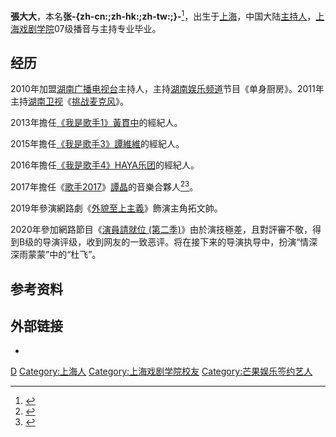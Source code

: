 {{Multiple issues|
{{Prose|time=2021-12-23T04:17:28+00:00}}
{{BLPsources|time=2021-12-23T04:17:28+00:00}}
}}
{{Ruby notice}}
{{艺人
|类型 = 主持人
|姓名 = 张大大
|本名 = 张韡
|英文名 = Wayne
|昵称 = BigBig、大大
|民族 = [[汉族|汉族]]
|出生日期 = {{Birth date and age|1990|11|02}}
|出生地点 = [[上海市|上海市]]
|国籍 = {{PRC}}
|职业 = 主持人
|教育程度 = 大学本科
|母校 = [[上海戏剧学院|上海戏剧学院]]
|出道日期 = 2010年
|代表作品 = 《[[大学生来了|大学生来了]]》<br>《[[周一见|周一见]]》<br>《[[偶滴歌神啊|偶滴歌神啊]]》<br>《[[颜值大战|颜值大战]]》<br>《[[夏日甜心|夏日甜心]]》
|网站 = {{sinaweibo|Zhangdada}}
| 相关团体 = [[甜心助播团|甜心助播团]]<br>其他成员：[[李维嘉|李维嘉]]、[[黄宗泽|黄宗泽]]、[[张翰_(中国大陆演员)|张翰]]、[[大张伟|大张伟]]
}}
'''張大大'''{{BD|1990年|11月2日}}，本名'''张-{zh-cn:{{Ruby-py|韡|wěi}};zh-hk:{{Ruby-py|韡|wěi}};zh-tw:{{Ruby-zy|韡|ㄨㄟˇ}};}-'''<ref>{{Cite web|url=http://ent.rednet.cn/c/2016/12/22/4171069.htm|title=同名见同名！张大大“怪”同音大张伟抢生意|accessdate=2018-06-19|date=2016-12-22|publisher=红网|archive-date=2019-11-30|archive-url=https://web.archive.org/web/20191130214118/https://ent.rednet.cn/c/2016/12/22/4171069.htm|dead-url=no}}</ref>，出生于[[上海市|上海]]，中国大陆[[主持人|主持人]]，[[上海戏剧学院|上海戏剧学院]]07级播音与主持专业毕业。

==经历==

2010年加盟[[湖南广播电视台|湖南广播电视台]]主持人，主持[[芒果娱乐|湖南娱乐频道]]节目《单身厨房》。2011年主持[[湖南卫视|湖南卫视]]《[[挑战麦克风|挑战麦克风]]》。

2013年擔任[[我是歌手_(第一季)|《我是歌手1》]][[黃貫中|黃貫中]]的經紀人。

2015年擔任[[我是歌手_(第三季)|《我是歌手3》]][[譚維維|譚維維]]的經紀人。

2016年擔任[[我是歌手_(第四季)|《我是歌手4》]][[HAYA乐团|HAYA乐团]]的經紀人。

2017年擔任《[[歌手2017|歌手2017]]》[[譚晶|譚晶]]的音樂合夥人<ref>{{cite web|url=http://star.tom.com/2017-01-25/000A/02234552.html|title=《歌手》首播夺冠 张大大变谭晶“音乐合伙人”|accessdate=2017-05-18|date=2017-01-25|publisher=TOM|archive-url=https://web.archive.org/web/20170617095300/http://star.tom.com/2017-01-25/000A/02234552.html|archive-date=2017-06-17|dead-url=yes}}</ref><ref>{{cite web|url=https://www.sohu.com/a/132093453_709587|title=深扒张大大为何屡次霸屏 还不知道他是谁那就out啦|accessdate=2017-05-18|author=娱盟观|date=2017-04-05|publisher=搜狐|archive-url=https://web.archive.org/web/20180505065604/https://www.sohu.com/a/132093453_709587|archive-date=2018-05-05|dead-url=yes}}</ref>。

2019年參演網路劇《[[外貌至上主義|外貌至上主義]]》飾演主角拓文帥。

2020年參加網路節目《[[演員請就位_(第二季)|演員請就位 (第二季)]]》由於演技極差，且對評審不敬，得到B级的导演评级，收到网友的一致恶评。将在接下来的导演执导中，扮演“情深深雨蒙蒙”中的“杜飞”。

==参考资料==
{{reflist}}

==外部链接==
*{{豆瓣影人|1347886}}

{{DEFAULTSORT:Z}}
[[Category:张姓|D]]
[[Category:上海人|Category:上海人]]
[[Category:上海戏剧学院校友|Category:上海戏剧学院校友]]
[[Category:芒果娱乐签约艺人|Category:芒果娱乐签约艺人]]